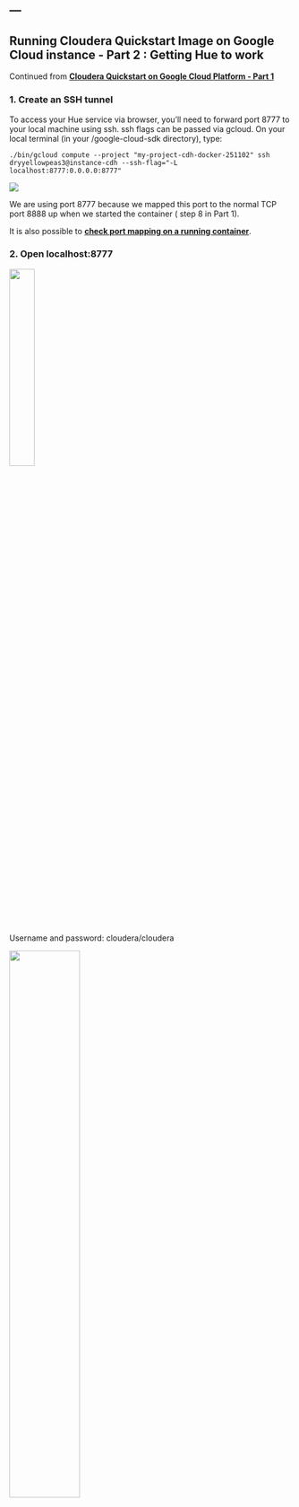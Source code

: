 ---
---

<link rel="stylesheet" href="styles.css" type="text/css">

## Running Cloudera Quickstart Image on Google Cloud instance - Part 2 : Getting Hue to work

Continued from __[Cloudera Quickstart on Google Cloud Platform - Part 1](2019-09-05-ClouderaOnGCP.html)__


### 1. Create an SSH tunnel

To access your Hue service via browser, you’ll need to forward port 8777 to your local machine using ssh. ssh flags can be passed via gcloud. On your local terminal (in your /google-cloud-sdk directory), type:

    ./bin/gcloud compute --project "my-project-cdh-docker-251102" ssh dryyellowpeas3@instance-cdh --ssh-flag="-L localhost:8777:0.0.0.0:8777"
    
<img src="./assets/tunnel_to_port_8777.png">


We are using port 8777 because we mapped this port to the normal TCP port 8888 up when we started the container ( step 8 in Part 1).

It is also possible to __[check port mapping on a running container](./2019-08-27-Port_Mapping_Container.html)__.


### 2. Open localhost:8777

<img src="./assets/hue1.png" style="width:30%">

Username and password: cloudera/cloudera

<img src="./assets/hue2.png" style="width:50%">


